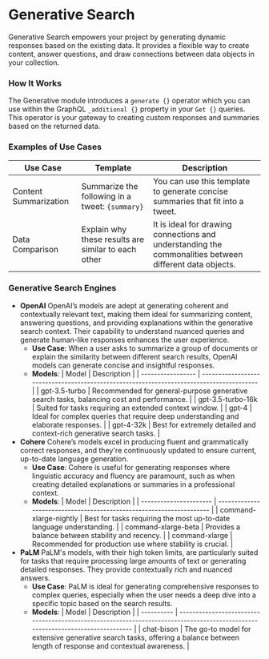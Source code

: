 # Generative Search

Generative Search empowers your project by generating dynamic responses based on the existing data. It provides a flexible way to create content, answer questions, and draw connections between data objects in your collection.

### **How It Works**

The Generative module introduces a `generate {}` operator which you can use within the GraphQL `_additional {}` property in your `Get {}` queries. This operator is your gateway to creating custom responses and summaries based on the returned data.

### **Examples of Use Cases**

| Use Case              | Template                                            | Description                                                                                             |
| --------------------- | --------------------------------------------------- | ------------------------------------------------------------------------------------------------------- |
| Content Summarization | Summarize the following in a tweet: `{summary}`     | You can use this template to generate concise summaries that fit into a tweet.                          |
| Data Comparison       | Explain why these results are similar to each other | It is ideal for drawing connections and understanding the commonalities between different data objects. |

### **Generative Search Engines**

- **OpenAI**
  OpenAI’s models are adept at generating coherent and contextually relevant text, making them ideal for summarizing content, answering questions, and providing explanations within the generative search context. Their capability to understand nuanced queries and generate human-like responses enhances the user experience.
  - **Use Case**: When a user asks to summarize a group of documents or explain the similarity between different search results, OpenAI models can generate concise and insightful responses.
  - **Models**:
    | Model | Description |
    | ----------------- | ---------------------------------------------------------------------------------------- |
    | gpt-3.5-turbo | Recommended for general-purpose generative search tasks, balancing cost and performance. |
    | gpt-3.5-turbo-16k | Suited for tasks requiring an extended context window. |
    | gpt-4 | Ideal for complex queries that require deep understanding and elaborate responses. |
    | gpt-4-32k | Best for extremely detailed and context-rich generative search tasks. |
- **Cohere**
  Cohere’s models excel in producing fluent and grammatically correct responses, and they're continuously updated to ensure current, up-to-date language generation.
  - **Use Case**: Cohere is useful for generating responses where linguistic accuracy and fluency are paramount, such as when creating detailed explanations or summaries in a professional context.
  - **Models**:
    | Model | Description |
    | ---------------------- | -------------------------------------------------------------------- |
    | command-xlarge-nightly | Best for tasks requiring the most up-to-date language understanding. |
    | command-xlarge-beta | Provides a balance between stability and recency. |
    | command-xlarge | Recommended for production use where stability is crucial. |
- **PaLM**
  PaLM's models, with their high token limits, are particularly suited for tasks that require processing large amounts of text or generating detailed responses. They provide contextually rich and nuanced answers.
  - **Use Case**: PaLM is ideal for generating comprehensive responses to complex queries, especially when the user needs a deep dive into a specific topic based on the search results.
  - **Models**:
    | Model | Description |
    | ---------- | ------------------------------------------------------------------------------------------------------------------------------ |
    | chat-bison | The go-to model for extensive generative search tasks, offering a balance between length of response and contextual awareness. |

